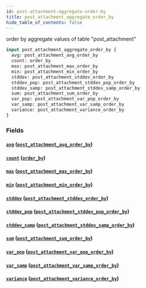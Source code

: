 ```yaml
---
id: post-attachment-aggregate-order-by
title: post_attachment_aggregate_order_by
hide_table_of_contents: false
---
```



order by aggregate values of table "post_attachment"

```graphql
input post_attachment_aggregate_order_by {
  avg: post_attachment_avg_order_by
  count: order_by
  max: post_attachment_max_order_by
  min: post_attachment_min_order_by
  stddev: post_attachment_stddev_order_by
  stddev_pop: post_attachment_stddev_pop_order_by
  stddev_samp: post_attachment_stddev_samp_order_by
  sum: post_attachment_sum_order_by
  var_pop: post_attachment_var_pop_order_by
  var_samp: post_attachment_var_samp_order_by
  variance: post_attachment_variance_order_by
}
```


### Fields

#### [`avg`](#) ([`post_attachment_avg_order_by`](../inputs/post-attachment-avg-order-by))




#### [`count`](#) ([`order_by`](../enums/order-by))




#### [`max`](#) ([`post_attachment_max_order_by`](../inputs/post-attachment-max-order-by))




#### [`min`](#) ([`post_attachment_min_order_by`](../inputs/post-attachment-min-order-by))




#### [`stddev`](#) ([`post_attachment_stddev_order_by`](../inputs/post-attachment-stddev-order-by))




#### [`stddev_pop`](#) ([`post_attachment_stddev_pop_order_by`](../inputs/post-attachment-stddev-pop-order-by))




#### [`stddev_samp`](#) ([`post_attachment_stddev_samp_order_by`](../inputs/post-attachment-stddev-samp-order-by))




#### [`sum`](#) ([`post_attachment_sum_order_by`](../inputs/post-attachment-sum-order-by))




#### [`var_pop`](#) ([`post_attachment_var_pop_order_by`](../inputs/post-attachment-var-pop-order-by))




#### [`var_samp`](#) ([`post_attachment_var_samp_order_by`](../inputs/post-attachment-var-samp-order-by))




#### [`variance`](#) ([`post_attachment_variance_order_by`](../inputs/post-attachment-variance-order-by))







